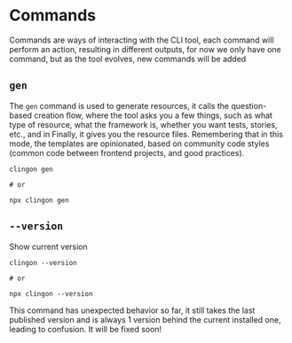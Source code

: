 
# Commands

Commands are ways of interacting with the CLI tool, each command will perform an action, resulting in different outputs, for now we only have one command, but as the tool evolves, new commands will be added

## `gen`

The `gen` command is used to generate resources, it calls the question-based creation flow, where the tool asks you a few things, such as what type of resource, what the framework is, whether you want tests, stories, etc., and in Finally, it gives you the resource files. Remembering that in this mode, the templates are opinionated, based on community code styles (common code between frontend projects, and good practices).

```shell
clingon gen

# or

npx clingon gen
```

## `--version`

Show current version

```shell
clingon --version

# or

npx clingon --version
```

<Callout emoji="😵‍💫">
  This command has unexpected behavior so far, it still takes the last published version and is
  always 1 version behind the current installed one, leading to confusion. It will be fixed soon!
</Callout>
